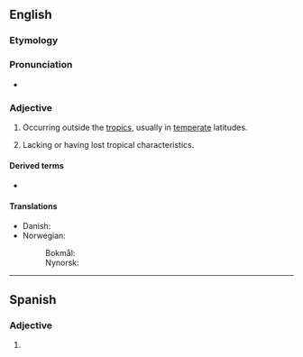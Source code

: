 ==English==

===Etymology===
{{prefix|en|extra|tropical}}

===Pronunciation===
* {{rhymes|en|ɒpɪkəl}}

===Adjective===
{{en-adj|-}}

# Occurring outside the [[tropics]], usually in [[temperate]] latitudes.
# {{lb|en|meteorology}} Lacking or having lost tropical characteristics.

====Derived terms====
* {{l|en|extratropical cyclone}}

====Translations====
{{trans-top|occurring outside the tropics}}
* Danish: {{t|da|som sker uden for troperne}}
* Norwegian:
*: Bokmål: {{t|nb|ekstratropisk}}
*: Nynorsk: {{t|nn|ekstratropisk}}
{{trans-mid}}
{{trans-bottom}}

----

==Spanish==

===Adjective===
{{es-adj|pl=extratropicales}}

# {{l|en|extratropical}}